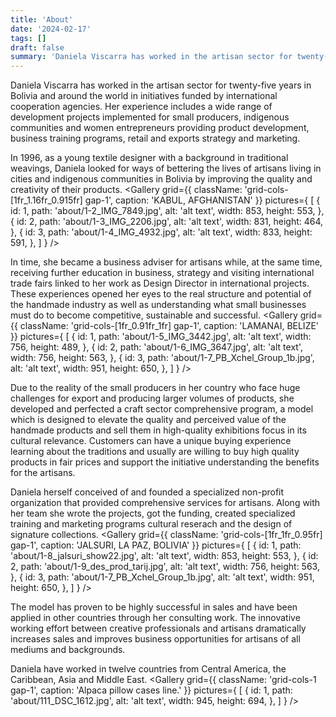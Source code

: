 ```yaml
---
title: 'About'
date: '2024-02-17'
tags: []
draft: false
summary: 'Daniela Viscarra has worked in the artisan sector for twenty-five years. Her experience includes a wide range of development projects implemented for small producers, indigenous communities and women entrepreneurs providing product development, business training programs, retail and exports strategy and marketing.'
---
```

<DivContainer>
Daniela Viscarra has worked in the artisan sector for twenty-five years in Bolivia and around the world in initiatives funded by international cooperation agencies. Her experience includes a wide range of development projects implemented for small producers, indigenous communities and women entrepreneurs providing product development, business training programs, retail and exports strategy and marketing.
<Gallery
  grid={{
    className: 'grid-cols-[2fr_2fr_1fr_2.25fr] gap-1',
  }} 
  pictures={
    [
      {
        id: 1,
        path: 'about/02_A_manos_5.jpg',
        alt: 'alt text',
        width: 837,
        height: 628,
      },
      {
        id: 2,
        path: 'about/02_B_manos_8.jpg',
        alt: 'alt text',
        width: 838,
        height: 628,
      },
      {
        id: 3,
        path: 'about/02_C_manos_77.jpg',
        alt: 'alt text',
        width: 419,
        height: 628,
      },
      {
        id: 4,
        path: 'about/02_D_manos1.jpg',
        alt: 'alt text',
        width: 945,
        height: 628,
      },
    ]
  }
/>

In 1996, as a young textile designer with a background in traditional weavings, Daniela looked for ways of bettering the lives of artisans living in cities and indigenous communities in Bolivia by improving the quality and creativity of their products. 
<Gallery
  grid={{
    className: 'grid-cols-[1fr_1.16fr_0.915fr] gap-1',
    caption: 'KABUL, AFGHANISTAN'
  }} 
  pictures={
    [
      {
        id: 1,
        path: 'about/1-2_IMG_7849.jpg',
        alt: 'alt text',
        width: 853,
        height: 553,
      },
      {
        id: 2,
        path: 'about/1-3_IMG_2206.jpg',
        alt: 'alt text',
        width: 831,
        height: 464,
      },
      {
        id: 3,
        path: 'about/1-4_IMG_4932.jpg',
        alt: 'alt text',
        width: 833,
        height: 591,
      },
    ]
  }
/>

In time, she became a business adviser for artisans while, at the same time, receiving further education in business, strategy and visiting international trade fairs linked to her work as Design Director in international projects. These experiences opened her eyes to the real structure and potential of the handmade industry as well as understanding what small businesses must do to become competitive, sustainable and successful.
<Gallery
  grid={{
    className: 'grid-cols-[1fr_0.91fr_1fr] gap-1',
    caption: 'LAMANAI, BELIZE'
  }} 
  pictures={
    [
      {
        id: 1,
        path: 'about/1-5_IMG_3442.jpg',
        alt: 'alt text',
        width: 756,
        height: 489,
      },
      {
        id: 2,
        path: 'about/1-6_IMG_3647.jpg',
        alt: 'alt text',
        width: 756,
        height: 563,
      },
      {
        id: 3,
        path: 'about/1-7_PB_Xchel_Group_1b.jpg',
        alt: 'alt text',
        width: 951,
        height: 650,
      },
    ]
  }
/>

Due to the reality of the small producers in her country who face huge challenges for export and producing larger volumes of products, she developed and perfected a craft sector comprehensive program, a model which is designed to elevate the quality and perceived value of the handmade products and sell them in high-quality exhibitions focus in its cultural relevance. Customers can have a unique buying experience learning about the traditions and usually are willing to buy high quality products in fair prices and support the initiative understanding the benefits for the artisans.  

Daniela herself conceived of and founded a specialized non-profit organization that provided comprehensive services for artisans. Along with her team she wrote the projects, got the funding, created specialized training and marketing programs cultural reserach and the design of signature collections.
<Gallery
  grid={{
    className: 'grid-cols-[1fr_1fr_0.95fr] gap-1',
    caption: 'JALSURI, LA PAZ, BOLIVIA'
  }} 
  pictures={
    [
      {
        id: 1,
        path: 'about/1-8_jalsuri_show22.jpg',
        alt: 'alt text',
        width: 853,
        height: 553,
      },
      {
        id: 2,
        path: 'about/1-9_des_prod_tarij.jpg',
        alt: 'alt text',
        width: 756,
        height: 563,
      },
      {
        id: 3,
        path: 'about/1-7_PB_Xchel_Group_1b.jpg',
        alt: 'alt text',
        width: 951,
        height: 650,
      },
    ]
  }
/>

The model has proven to be highly successful in sales and have been applied in other countries through her consulting work. The innovative working effort between creative professionals and artisans dramatically increases sales and improves business opportunities for artisans of all mediums and backgrounds.

Daniela have worked in twelve countries from Central America, the Caribbean, Asia and Middle East.
<Gallery
  grid={{
    className: 'grid-cols-1 gap-1',
    caption: 'Alpaca pillow cases line.'
  }} 
  pictures={
    [
      {
        id: 1,
        path: 'about/111_DSC_1612.jpg',
        alt: 'alt text',
        width: 945,
        height: 694,
      },
    ]
  }
/>
</DivContainer>
